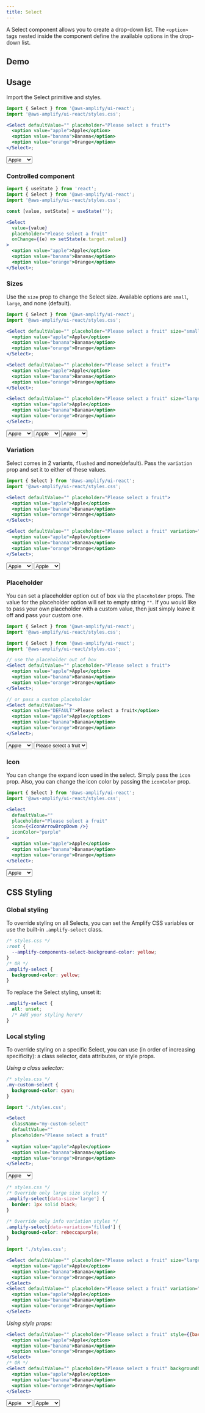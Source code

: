 ```yaml
---
title: Select
---
```



A Select component allows you to create a drop-down list. The `<option>` tags nested inside the component define the available options in the drop-down list.

## Demo

<Example>
  <SelectDemo />
</Example>

## Usage

Import the Select primitive and styles.

```jsx
import { Select } from '@aws-amplify/ui-react';
import '@aws-amplify/ui-react/styles.css';

<Select defaultValue="" placeholder="Please select a fruit">
  <option value="apple">Apple</option>
  <option value="banana">Banana</option>
  <option value="orange">Orange</option>
</Select>;
```

<Example>
  <Select defaultValue="" placeholder="Please select a fruit">
    <option value="apple">Apple</option>
    <option value="banana">Banana</option>
    <option value="orange">Orange</option>
  </Select>
</Example>

### Controlled component

```jsx
import { useState } from 'react';
import { Select } from '@aws-amplify/ui-react';
import '@aws-amplify/ui-react/styles.css';

const [value, setState] = useState('');

<Select
  value={value}
  placeholder="Please select a fruit"
  onChange={(e) => setState(e.target.value)}
>
  <option value="apple">Apple</option>
  <option value="banana">Banana</option>
  <option value="orange">Orange</option>
</Select>;
```

<Example>
  <ControlledSelect />
</Example>

### Sizes

Use the `size` prop to change the Select size. Available options are `small`, `large`, and none (default).

```jsx
import { Select } from '@aws-amplify/ui-react';
import '@aws-amplify/ui-react/styles.css';

<Select defaultValue="" placeholder="Please select a fruit" size="small">
  <option value="apple">Apple</option>
  <option value="banana">Banana</option>
  <option value="orange">Orange</option>
</Select>;

<Select defaultValue="" placeholder="Please select a fruit">
  <option value="apple">Apple</option>
  <option value="banana">Banana</option>
  <option value="orange">Orange</option>
</Select>;

<Select defaultValue="" placeholder="Please select a fruit" size="large">
  <option value="apple">Apple</option>
  <option value="banana">Banana</option>
  <option value="orange">Orange</option>
</Select>;
```

<Example>
  <Flex direction="column">
    <Select defaultValue="" placeholder="Please select a fruit" size="small">
      <option value="apple">Apple</option>
      <option value="banana">Banana</option>
      <option value="orange">Orange</option>
    </Select>
    <Select defaultValue="" placeholder="Please select a fruit">
      <option value="apple">Apple</option>
      <option value="banana">Banana</option>
      <option value="orange">Orange</option>
    </Select>
    <Select defaultValue="" placeholder="Please select a fruit" size="large">
      <option value="apple">Apple</option>
      <option value="banana">Banana</option>
      <option value="orange">Orange</option>
    </Select>
  </Flex>
</Example>

### Variation

Select comes in 2 variants, `flushed` and none(default). Pass the `variation` prop and set it to either of these values.

```jsx
import { Select } from '@aws-amplify/ui-react';
import '@aws-amplify/ui-react/styles.css';

<Select defaultValue="" placeholder="Please select a fruit">
  <option value="apple">Apple</option>
  <option value="banana">Banana</option>
  <option value="orange">Orange</option>
</Select>;

<Select defaultValue="" placeholder="Please select a fruit" variation="flushed">
  <option value="apple">Apple</option>
  <option value="banana">Banana</option>
  <option value="orange">Orange</option>
</Select>;
```

<Example>
  <Flex direction="column">
    <Select defaultValue="" placeholder="Please select a fruit">
      <option value="apple">Apple</option>
      <option value="banana">Banana</option>
      <option value="orange">Orange</option>
    </Select>
    <Select
      defaultValue=""
      placeholder="Please select a fruit"
      variation="flushed"
    >
      <option value="apple">Apple</option>
      <option value="banana">Banana</option>
      <option value="orange">Orange</option>
    </Select>
  </Flex>
</Example>

### Placeholder

You can set a placeholder option out of box via the `placeholder` props. The value for the placeholder option will set to empty string `""`. If you would like to pass your own placeholder with a custom value, then just simply leave it off and pass your custom one.

```jsx
import { Select } from '@aws-amplify/ui-react';
import '@aws-amplify/ui-react/styles.css';

import { Select } from '@aws-amplify/ui-react';
import '@aws-amplify/ui-react/styles.css';

// use the placeholder out of box
<Select defaultValue="" placeholder="Please select a fruit">
  <option value="apple">Apple</option>
  <option value="banana">Banana</option>
  <option value="orange">Orange</option>
</Select>;

// or pass a custom placeholder
<Select defaultValue="">
  <option value="DEFAULT">Please select a fruit</option>
  <option value="apple">Apple</option>
  <option value="banana">Banana</option>
  <option value="orange">Orange</option>
</Select>;
```

<Example>
  <Flex direction="column">
    <Select defaultValue="" placeholder="Please select a fruit">
      <option value="apple">Apple</option>
      <option value="banana">Banana</option>
      <option value="orange">Orange</option>
    </Select>
    <Select defaultValue="">
      <option value="DEFAULT">Please select a fruit</option>
      <option value="apple">Apple</option>
      <option value="banana">Banana</option>
      <option value="orange">Orange</option>
    </Select>
  </Flex>
</Example>

### Icon

You can change the expand icon used in the select. Simply pass the `icon` prop. Also, you can change the icon color by passing the `iconColor` prop.

```jsx
import { Select } from '@aws-amplify/ui-react';
import '@aws-amplify/ui-react/styles.css';

<Select
  defaultValue=""
  placeholder="Please select a fruit"
  icon={<IconArrowDropDown />}
  iconColor="purple"
>
  <option value="apple">Apple</option>
  <option value="banana">Banana</option>
  <option value="orange">Orange</option>
</Select>;
```

<Example>
  <Select
    defaultValue=""
    placeholder="Please select a fruit"
    icon={<IconArrowDropDown />}
    iconColor="purple"
  >
    <option value="apple">Apple</option>
    <option value="banana">Banana</option>
    <option value="orange">Orange</option>
  </Select>
</Example>

## CSS Styling

### Global styling

To override styling on all Selects, you can set the Amplify CSS variables or use the built-in `.amplify-select` class.

```css
/* styles.css */
:root {
  --amplify-components-select-background-color: yellow;
}
/* OR */
.amplify-select {
  background-color: yellow;
}
```

To replace the Select styling, unset it:

```css
.amplify-select {
  all: unset;
  /* Add your styling here*/
}
```

### Local styling

To override styling on a specific Select, you can use (in order of increasing specificity): a class selector, data attributes, or style props.

_Using a class selector:_

```css
/* styles.css */
.my-custom-select {
  background-color: cyan;
}
```

```jsx
import './styles.css';

<Select
  className="my-custom-select"
  defaultValue=""
  placeholder="Please select a fruit"
>
  <option value="apple">Apple</option>
  <option value="banana">Banana</option>
  <option value="orange">Orange</option>
</Select>;
```

<Example>
  <Select
    className="my-custom-select"
    defaultValue=""
    placeholder="Please select a fruit"
  >
    <option value="apple">Apple</option>
    <option value="banana">Banana</option>
    <option value="orange">Orange</option>
  </Select>
</Example>

```css
/* styles.css */
/* Override only large size styles */
.amplify-select[data-size='large'] {
  border: 1px solid black;
}

/* Override only info variation styles */
.amplify-select[data-variation='filled'] {
  background-color: rebeccapurple;
}
```

```jsx
import './styles.css';

<Select defaultValue="" placeholder="Please select a fruit" size="large">
  <option value="apple">Apple</option>
  <option value="banana">Banana</option>
  <option value="orange">Orange</option>
</Select>
<Select defaultValue="" placeholder="Please select a fruit" variation="filled">
  <option value="apple">Apple</option>
  <option value="banana">Banana</option>
  <option value="orange">Orange</option>
</Select>
```

_Using style props:_

```jsx
<Select defaultValue="" placeholder="Please select a fruit" style={{backgroundColor: 'plum'}}>
  <option value="apple">Apple</option>
  <option value="banana">Banana</option>
  <option value="orange">Orange</option>
</Select>
/* OR */
<Select defaultValue="" placeholder="Please select a fruit" backgroundColor="plum">
  <option value="apple">Apple</option>
  <option value="banana">Banana</option>
  <option value="orange">Orange</option>
</Select>
```

<Example>
  <Flex direction="column">
    <Select
      defaultValue=""
      placeholder="Please select a fruit"
      style={{ backgroundColor: 'plum' }}
    >
      <option value="apple">Apple</option>
      <option value="banana">Banana</option>
      <option value="orange">Orange</option>
    </Select>
    <Select
      defaultValue=""
      placeholder="Please select a fruit"
      backgroundColor="plum"
    >
      <option value="apple">Apple</option>
      <option value="banana">Banana</option>
      <option value="orange">Orange</option>
    </Select>
  </Flex>
</Example>

